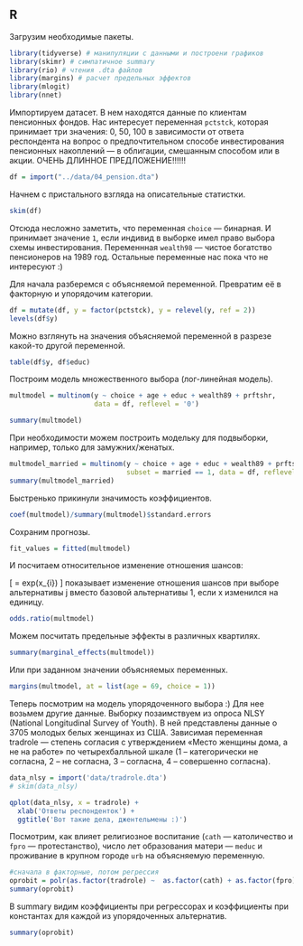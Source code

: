 ## R

Загрузим необходимые пакеты.
```r
library(tidyverse) # манипуляции с данными и построени графиков
library(skimr) # симпатичное summary
library(rio) # чтения .dta файлов
library(margins) # расчет предельных эффектов
library(mlogit)
library(nnet)
```

Импортируем датасет. 
В нем находятся данные по клиентам пенсионных фондов. 
Нас интересует переменная `pctstck`, которая принимает три значения: 0, 50, 100 в зависимоcти от ответа респондента на вопрос о предпочтительном способе инвестирования пенсионных накоплений — в облигации, смешанным способом или в акции.  ОЧЕНЬ ДЛИННОЕ ПРЕДЛОЖЕНИЕ!!!!!!

```r
df = import("../data/04_pension.dta")
```

Начнем с пристального взгляда на описательные статистки. 
```r
skim(df)
```

Отсюда несложно заметить, что переменная `choice` — бинарная. 
И принимает значение `1`, если индивид в выборке имел право выбора схемы инвестирования. 
Переменнная `wealth98` — чистое богатство пенсионеров на 1989 год. 
Остальные переменные нас пока что не интересуют :)


Для начала разберемся с объясняемой переменной.
Превратим её в факторную и упорядочим категории. 

```r
df = mutate(df, y = factor(pctstck), y = relevel(y, ref = 2)) 
levels(df$y)
```

Можно взглянуть на значения объясняемой переменной в разрезе какой-то другой переменной. 

```r
table(df$y, df$educ)
```

Построим модель множественного выбора (лог-линейная модель). 

```r
multmodel = multinom(y ~ choice + age + educ + wealth89 + prftshr, 
                     data = df, reflevel = '0')

summary(multmodel)
```

При необходимости можем построить модельку для подвыборки, например, только для замужних/женатых.

```r
multmodel_married = multinom(y ~ choice + age + educ + wealth89 + prftshr, 
                             subset = married == 1, data = df, reflevel = '0')
summary(multmodel_married)
```

Быстренько прикинули значимость коэффициентов.

```r
coef(multmodel)/summary(multmodel)$standard.errors
```

Сохраним прогнозы.
```r
fit_values = fitted(multmodel)
```

И посчитаем относительное изменение отношения шансов:

\[
\frac{P(y_{i} = j)}{P(y_{i} = 1)} = exp(x_{i}\beta)
\] 
показывает изменение отношения шансов при выборе альтернативы j вместо базовой альтернативы 1, если x изменился на единицу.

```r
odds.ratio(multmodel) 
```

Можем посчитать предельные эффекты в различных квартилях.
```r
summary(marginal_effects(multmodel))
```

Или при заданном значении объясняемых переменных.
```r
margins(multmodel, at = list(age = 69, choice = 1))
```


Теперь посмотрим на модель упорядоченного выбора :) 
Для нее возьмем другие данные. 
Выборку позаимствуем из опроса NLSY (National Longitudinal Survey of Youth). 
В ней представлены данные о 3705 молодых белых женщинах из США.
Зависимая переменная tradrole — степень согласия с утверждением «Место женщины дома, а не на работе» по четырехбалльной шкале (1 – категорически не согласна, 2 – не согласна, 3 – согласна, 4 – совершенно согласна).

```r
data_nlsy = import('data/tradrole.dta')
# skim(data_nlsy)
```

```r
qplot(data_nlsy, x = tradrole) + 
  xlab('Ответы респонденток') +
  ggtitle('Вот такие дела, джентельмены :)')
```

Посмотрим, как влияет религиозное воспитание (`cath` — католичество и `fpro` — протестанство), число лет образования матери — `meduc` и проживание в крупном городе `urb` на объясняемую переменную.

```r
#сначала в факторные, потом регрессия
oprobit = polr(as.factor(tradrole) ~  as.factor(cath) + as.factor(fpro) + meduc + as.factor(urb), data = data_nlsy, method = "probit", na.action = na.omit)
summary(oprobit)
```

В summary видим коэффициенты при регрессорах и коэффициенты при константах для каждой из упорядоченных альтернатив.

```r
summary(oprobit)
```